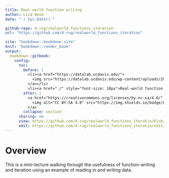 ```yaml
---
title: Real-world function writing
author: Liza Wood
date: "`r Sys.Date()`"

github-repo: d-rug/realworld_functions_iteration
url: "https://github.com/d-rug/realworld_functions_iteration"

site: "bookdown::bookdown_site"
knit: "bookdown::render_book"
output:
  bookdown::gitbook:
    config:
      toc:
        before: |
          <li><a href="https://datalab.ucdavis.edu/">
            <img src="https://datalab.ucdavis.edu/wp-content/uploads/2019/07/datalab-logo-full-color-rgb-1.png" style="height: 100%; width: 100%; object-fit: contain" />
          </a></li>
          <li><a href="./" style="font-size: 18px">Real-world function writing</a></li>
        after: |
          <a href="https://creativecommons.org/licenses/by-nc-sa/4.0/" target="_blank">
            <img alt="CC BY-SA 4.0" src="https://img.shields.io/badge/License-CC%20BY--NC--SA%204.0-lightgrey.svg" style="float: right; padding-right: 10px;" />
          </a>
        collapse: section
      sharing: no
      view: https://github.com/d-rug/realworld_functions_iteratio/blob/master/%s
      edit: https://github.com/d-rug/realworld_functions_iteratio/edit/master/%s
---
```


# Overview {-}

This is a mini-lecture walking through the usefulness of function-writing and iteration using an example of reading in and writing data.



